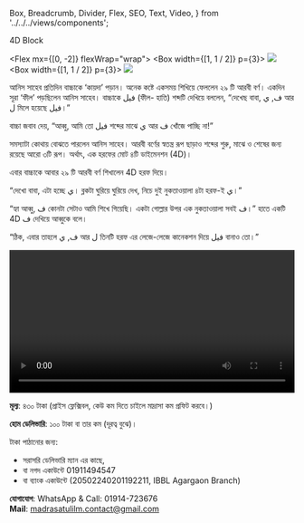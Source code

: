   Box,
  Breadcrumb,
  Divider,
  Flex,
  SEO,
  Text,
  Video,
} from '../../../views/components';

<SEO pageTitle="4D Block" />
<Box maxWidth={960} margin="0 auto" padding={{ xs: 3, sm: 4 }}>
  <Text variant="h2" textAlign="center">
    4D Block
  </Text>
  <Divider />
  <Breadcrumb
    links={[
      { url: '/', name: 'নীড়পাতা' },
      { url: '/finance/', name: 'আর্থিক ব্যাপার' },
    ]}
  />
  <Divider />

<Flex mx={[0, -2]} flexWrap="wrap">
  <Box width={[1, 1 / 2]} p={3}>
    <img src="/assets/images/4d-block-1.png" />
  </Box>
  <Box width={[1, 1 / 2]} p={3}>
    <img src="/assets/images/4d-block-2.jpg" />
  </Box>
</Flex>

আনিস সাহেব প্রতিদিন বাচ্চাকে ‘কায়দা’ পড়ান। অনেক কষ্টে একসময় শিখিয়ে ফেললেন ২৯ টি আরবী বর্ণ। একদিন সূরা ‘ফীল’ পড়ছিলেন আনিস সাহেব। বাচ্চাকে فيل (ফীল- হাতি) শব্দটি দেখিয়ে বললেন, “দেখেছ বাবা, ف, ي আর ل মিলে হয়েছে فيل।”

বাচ্চা জবাব দেয়, “আব্বু, আমি তো فيل শব্দের মাঝে ي আর ف খোঁজে পাচ্ছি না!”

সমস্যাটা কোথায় বোঝতে পারলেন আনিস সাহেব। আরবী বর্ণের স্বতন্ত্র রূপ ছাড়াও শব্দের শুরু, মাঝে ও শেষের জন্য রয়েছে আরো ৩টি রূপ। অর্থাৎ, এক হরফের মোট ৪টি ডাইমেনশন (4D)।

এবার বাচ্চাকে আবার ২৯ টি আরবী বর্ণ শিখালেন 4D হরফ দিয়ে।

“দেখো বাবা, এটা হচ্ছে ي। ব্লকটা ঘুরিয়ে ঘুরিয়ে দেখ, নিচে দুই নুকতাওয়ালা ৪টা হরফ-ই ي।”

“হ্যা আব্বু, ف কোনটা সেটাও আমি শিখে গিয়েছি। একটা গোল্লার উপর এক নুকতাওয়ালা সবই ف।” হাতে একটি 4D ف দেখিয়ে আব্বুকে বলে।

“ঠিক, এবার তাহলে ف, ي আর ل তিনটি হরফ এর লেজে-লেজে কানেকশন দিয়ে فيل বানাও তো।”

<Video
  videoSrcURL="https://www.youtube.com/embed/p5BkpyPYprA"
  videoTitle="আরবী 4D হরফ, Arabic 4 Dimensional Alphabets"
  frameWidth="720px"
  frameHeight="504px"
  width="100%"
  mb={4}
/>

**মূল্য**: ৪৩০ টাকা (প্রাইস ফ্লেক্সিবল, কেউ কম দিতে চাইলে মাদ্রাসা কম প্রফিট করবে।)

**হোম ডেলিভারি**: ১০০ টাকা বা তার কম (দূরত্ব বুঝে)।

টাকা পাঠানোর জন্য:

- সরাসরি ডেলিভারি ম্যান এর কাছে,
- বা নগদ একাউন্টে 01911494547
- বা ব্যাংক একাউন্টে (20502240201192211, IBBL Agargaon Branch)

**যোগাযোগ**: WhatsApp & Call: 01914-723676<br />
**Mail**: madrasatulilm.contact@gmail.com

</Box>
